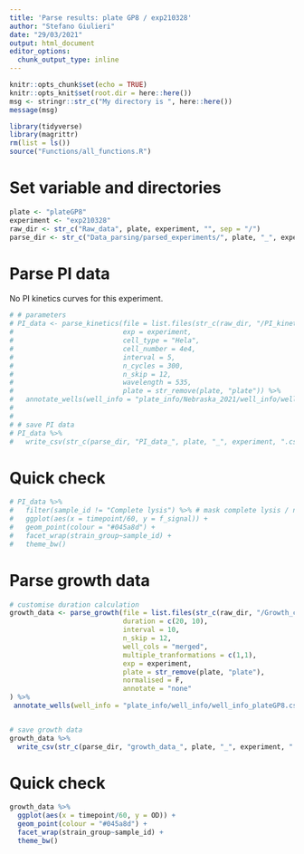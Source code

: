 ```yaml
---
title: 'Parse results: plate GP8 / exp210328'
author: "Stefano Giulieri"
date: "29/03/2021"
output: html_document
editor_options: 
  chunk_output_type: inline
---
```


```r
knitr::opts_chunk$set(echo = TRUE)
knitr::opts_knit$set(root.dir = here::here())
msg <- stringr::str_c("My directory is ", here::here())
message(msg)
```

```r
library(tidyverse)
library(magrittr)
rm(list = ls())
source("Functions/all_functions.R")
```

# Set variable and directories

```r
plate <- "plateGP8"
experiment <- "exp210328"
raw_dir <- str_c("Raw_data", plate, experiment, "", sep = "/")
parse_dir <- str_c("Data_parsing/parsed_experiments/", plate, "_", experiment, "/")
```

# Parse PI data

No PI kinetics curves for this experiment.

```r
# # parameters
# PI_data <- parse_kinetics(file = list.files(str_c(raw_dir, "/PI_kinetics"), full.names = T, recursive = T),
#                           exp = experiment,
#                           cell_type = "Hela",
#                           cell_number = 4e4,
#                           interval = 5,
#                           n_cycles = 300,
#                           n_skip = 12,
#                           wavelength = 535,
#                           plate = str_remove(plate, "plate")) %>%
#   annotate_wells(well_info = "plate_info/Nebraska_2021/well_info/well_info_plateGPV1.csv", annotation = "none") 
# 
# 
# # save PI data
# PI_data %>%
#   write_csv(str_c(parse_dir, "PI_data_", plate, "_", experiment, ".csv"))
```

# Quick check

```r
# PI_data %>%
#   filter(sample_id != "Complete lysis") %>% # mask complete lysis / need to scale because of very high values in these wells
#   ggplot(aes(x = timepoint/60, y = f_signal)) +
#   geom_point(colour = "#045a8d") +
#   facet_wrap(strain_group~sample_id) +
#   theme_bw()
```

# Parse growth data

```r
# customise duration calculation
growth_data <- parse_growth(file = list.files(str_c(raw_dir, "/Growth_curves"), full.names = T, recursive = T),
                            duration = c(20, 10),
                            interval = 10,
                            n_skip = 12,
                            well_cols = "merged",
                            multiple_tranformations = c(1,1),
                            exp = experiment,
                            plate = str_remove(plate, "plate"),
                            normalised = F,
                            annotate = "none"
) %>%
 annotate_wells(well_info = "plate_info/well_info/well_info_plateGP8.csv", annotation = "none") 


# save growth data
growth_data %>%
  write_csv(str_c(parse_dir, "growth_data_", plate, "_", experiment, ".csv"))
```

# Quick check

```r
growth_data %>%
  ggplot(aes(x = timepoint/60, y = OD)) +
  geom_point(colour = "#045a8d") +
  facet_wrap(strain_group~sample_id) +
  theme_bw()
```



